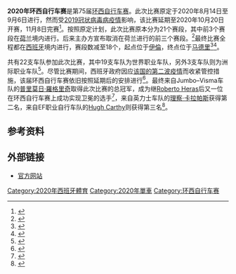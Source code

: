 {{NoteTA|G1=Sports}}
{{Infobox cycling race report
| name               = 2020年环西自行车赛
| series             = 2020年UCI世界巡回赛
| race_no            = 20
| season_no          = 21
| image              = Etapa_9_Vuelta_2020_3 croped.jpg
| image_caption      = 第九赛段
| image_alt          =
| image_size         = 400
| date               = 10月20日至11月8日
| stages             = 18
| distance           = 2892.6
| unit               = km
| time               = 
| speed              =
| first              = [[普里莫日·羅格里奇|普里莫日·羅格里奇]]
| first_nat          = SLO
| first_team         = [[Jumbo–Visma车队|Jumbo–Visma车队]]
| first_color        = red
| second             = [[理察·卡拉帕斯|理察·卡拉帕斯]]
| second_nat         = ECU
| second_team        = [[英力士車隊|英力士車隊]]
| third              = [[Hugh_Carthy|Hugh Carthy]]
| third_nat          = GBR
| third_team         = [[佳明-夏普車隊|EF Pro Cycling车队]]
| points             = [[普里莫日·羅格里奇|普里莫日·羅格里奇]]
| points_nat         = SLO
| points_team        = [[Jumbo–Visma车队|Jumbo–Visma车队]]
| points_color       = green
| mountains          = [[Guillaume_Martin|Guillaume Martin]]
| mountains_nat      = FRA
| mountains_team     = [[Cofidis车队|Cofidis车队]]
| mountains_color    = blue polkadot
| youth              = [[Enric_Mas|Enric Mas]]
| youth_nat          = ESP
| youth_team         = [[移动之星车队|移动之星车队]]
| youth_color        = white
| combativity        = [[Rémi_Cavagna|Rémi Cavagna]]
| combativity_nat    = FRA
| combativity_team   = [[快步車隊|快步車隊]]
| combativity_color  = yellow_number
| team               = [[移动之星车队|移动之星车队]]
| team_color         = red_number
| previous           = [[2019年环西自行车赛|2019]]
| next               = [[2021年环西自行车赛|2021]]
}}
'''2020年环西自行车赛'''是第75届[[环西自行车赛|环西自行车赛]]。此次比赛原定于2020年8月14日至9月6日进行，然而受[[2019冠状病毒病疫情|2019冠状病毒病疫情]]影响，该比赛延期至2020年10月20日开赛，11月8日完赛<ref name =Farrand>{{cite news| url=https://www.cyclingnews.com/news/uci-reveal-new-mens-and-womens-post-covid-19-race-calendar/| title=UCI reveal new men's and women's post-COVID-19 race calendar| last=Farrand| first=Stephen| work=Cycling News| date=2020-05-05| accessdate=2020-05-05| archiveurl=https://archive.today/20201029085043/https://www.cyclingnews.com/news/uci-reveal-new-mens-and-womens-post-covid-19-race-calendar/| archivedate=2020-10-29}}{{cbignore}}</ref>。按照原定计划，此次比赛原本分为21个赛段，其中前3个赛段在[[荷兰|荷兰]]境内进行。后来主办方宣布取消在荷兰进行的前三个赛段。<ref>{{cite news|url=https://www.cyclingnews.com/news/vuelta-a-espana-2020-start-in-netherlands-cancelled/|title=Vuelta a España 2020 start in Netherlands cancelled|work=Cycling News|first=Alasdair|last=Fotheringham|date=2020-04-29|accessdate=2020-04-29|archiveurl=https://archive.today/20201113100143/https://www.cyclingnews.com/news/vuelta-a-espana-2020-start-in-netherlands-cancelled/|archivedate=2020-11-13}}{{cbignore}}</ref>最终比赛全程都在[[西班牙|西班牙]]境内进行，赛段数减至18个，起点位于[[伊倫|伊倫]]，终点位于[[马德里|马德里]]<ref name="shortened">{{cite news|url=https://www.lavuelta.es/en/news/2020/la-vuelta-20-will-consist-of-18-stages-and-will-take-off-from-the-basque-country/21706|title=La Vuelta 20 will consist of 18 stages and will take off from the Basque Country|work=Unipublic|date=2020-04-29|accessdate=2020-04-29|archiveurl=https://web.archive.org/web/20200430231427/https://www.lavuelta.es/en/news/2020/la-vuelta-20-will-consist-of-18-stages-and-will-take-off-from-the-basque-country/21706|archivedate=2020-04-30|dead-url=no}}</ref><ref>{{cite web|url=https://www.theguardian.com/sport/2020/nov/08/primoz-roglic-clinches-vuelta-a-espana-pascal-ackermann-madrid-hugh-carthy-richard-carapaz|title=Primoz Roglic clinches Vuelta a España as Pascal Ackermann takes final stage|publisher=[[卫报|The Guardian]]|date=2020-11-08|accessdate=2020-11-13|archiveurl=https://web.archive.org/web/20201108180225/https://www.theguardian.com/sport/2020/nov/08/primoz-roglic-clinches-vuelta-a-espana-pascal-ackermann-madrid-hugh-carthy-richard-carapaz|archivedate=2020-11-08|dead-url=no}}</ref>。

共有22支车队参加此次比赛，其中19支车队为世界职业车队，另外3支车队则为洲际职业车队<ref name="vuelta-startlist">{{cite web|title=La Vuelta 20: teams selection|url=https://www.lavuelta.es/en/news/2020/la-vuelta-20-teams-selection/21715|work=Unipublic|date=2020-05-08|accessdate=2020-05-08|archiveurl=https://web.archive.org/web/20201026080950/https://www.lavuelta.es/en/news/2020/la-vuelta-20-teams-selection/21715|archivedate=2020-10-26|dead-url=no}}</ref>。尽管比赛期间，西班牙政府因应[[2019冠状病毒病西班牙疫情|该国的第二波疫情]]而收紧管控措施，该届环西自行车赛依旧按照延期后的安排进行<ref>{{cite web|url=https://www.velonews.com/events/vuelta-a-espana/vuelta-a-espana-boss-says-race-will-continue-despite-tightening-covid-19-restrictions-in-spain/|title=Vuelta a España boss says race will continue despite tightening COVID-19 restrictions in Spain|work=VeloNews|date=2020-10-25|accessdate=2020-11-13|archiveurl=https://web.archive.org/web/20201129051935/https://www.velonews.com/events/vuelta-a-espana/vuelta-a-espana-boss-says-race-will-continue-despite-tightening-covid-19-restrictions-in-spain/|archivedate=2020-11-29|dead-url=no}}</ref>。最终来自Jumbo–Visma车队的[[普里莫日·羅格里奇|普里莫日·羅格里奇]]取得此次比赛的总冠军，成为继[[Roberto_Heras|Roberto Heras]]后又一位在环西自行车赛上成功实现卫冕的选手<ref>{{cite web|url=https://www.velonews.com/events/vuelta-a-espana/primoz-roglic-caps-season-with-vuelta-a-espana-win-hints-at-title-defense/|title=Primož Roglič caps season with Vuelta a España win, hints at title defense|work=VeloNews|date=2020-11-09|accessdate=2020-11-13|archiveurl=https://web.archive.org/web/20201127003621/https://www.velonews.com/events/vuelta-a-espana/primoz-roglic-caps-season-with-vuelta-a-espana-win-hints-at-title-defense/|archivedate=2020-11-27|dead-url=no}}</ref>，来自英力士车队的[[理察·卡拉帕斯|理察·卡拉帕斯]]获得第二名，来自EF职业自行车队的[[Hugh_Carthy|Hugh Carthy]]则获得第三名<ref>{{cite web|url=https://www.cyclingnews.com/races/vuelta-a-espana-2020/stage-18/results/|title=Primoz Roglic wins 2020 Vuelta a España|work=Cycling News|date=2020-11-08|accessdate=2020-11-13|archiveurl=https://archive.today/20201113095159/https://www.cyclingnews.com/races/vuelta-a-espana-2020/stage-18/results/|archivedate=2020-11-13}}{{cbignore}}</ref>。

==参考资料==
{{reflist}}

==外部链接==
{{commons category|Vuelta a España 2020}}
* [http://www.lavuelta.com/ 官方网站]{{Wayback|url=http://www.lavuelta.com/ |date=20120119040428 }}

{{环西自行车赛}}

[[Category:2020年西班牙體育|Category:2020年西班牙體育]]
[[Category:2020年單車|Category:2020年單車]]
[[Category:环西自行车赛|Category:环西自行车赛]]